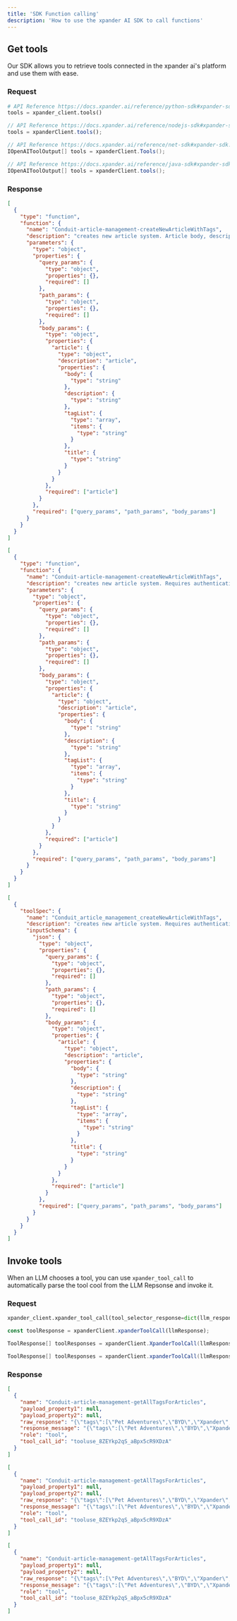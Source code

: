 ```yaml
---
title: 'SDK Function calling'
description: 'How to use the xpander AI SDK to call functions'
---
```


## Get tools

Our SDK allows you to retrieve tools connected in the xpander ai's platform and use them with ease.

### Request

<CodeGroup>

```python Python
# API Reference https://docs.xpander.ai/reference/python-sdk#xpander-sdk.XpanderClient.tools
tools = xpander_client.tools()
```

```javascript NodeJS
// API Reference https://docs.xpander.ai/reference/nodejs-sdk#xpander-sdk.XpanderClient.tools
tools = xpanderClient.tools();
```

```csharp .NET
// API Reference https://docs.xpander.ai/reference/net-sdk#xpander-sdk.XpanderClient.tools
IOpenAIToolOutput[] tools = xpanderClient.Tools();
```

```java Java
// API Reference https://docs.xpander.ai/reference/java-sdk#xpander-sdk.XpanderClient.tools
IOpenAIToolOutput[] tools = xpanderClient.tools();
```

</CodeGroup>

### Response

<CodeGroup>

```json OpenAI Handler
[
  {
    "type": "function",
    "function": {
      "name": "Conduit-article-management-createNewArticleWithTags",
      "description": "creates new article system. Article body, description, title mandatory . run Conduit-article-management-retrieveArticlesWithOptionalFilters . IMPORTANT! make sure to use body_params, query_params, path_params. these are crucial for ensuring function calling works!",
      "parameters": {
        "type": "object",
        "properties": {
          "query_params": {
            "type": "object",
            "properties": {},
            "required": []
          },
          "path_params": {
            "type": "object",
            "properties": {},
            "required": []
          },
          "body_params": {
            "type": "object",
            "properties": {
              "article": {
                "type": "object",
                "description": "article",
                "properties": {
                  "body": {
                    "type": "string"
                  },
                  "description": {
                    "type": "string"
                  },
                  "tagList": {
                    "type": "array",
                    "items": {
                      "type": "string"
                    }
                  },
                  "title": {
                    "type": "string"
                  }
                }
              }
            },
            "required": ["article"]
          }
        },
        "required": ["query_params", "path_params", "body_params"]
      }
    }
  }
]
```

```json Nvidia NIM Handler
[
  {
    "type": "function",
    "function": {
      "name": "Conduit-article-management-createNewArticleWithTags",
      "description": "creates new article system. Requires authentication. Article body, description, title r mandatory . run Conduit-article-management-retrieveArticlesWithOptionalFilters . IMPORTANT! make sure to use body_params, query_params, path_params. these are crucial for ensuring function calling works!",
      "parameters": {
        "type": "object",
        "properties": {
          "query_params": {
            "type": "object",
            "properties": {},
            "required": []
          },
          "path_params": {
            "type": "object",
            "properties": {},
            "required": []
          },
          "body_params": {
            "type": "object",
            "properties": {
              "article": {
                "type": "object",
                "description": "article",
                "properties": {
                  "body": {
                    "type": "string"
                  },
                  "description": {
                    "type": "string"
                  },
                  "tagList": {
                    "type": "array",
                    "items": {
                      "type": "string"
                    }
                  },
                  "title": {
                    "type": "string"
                  }
                }
              }
            },
            "required": ["article"]
          }
        },
        "required": ["query_params", "path_params", "body_params"]
      }
    }
  }
]
```

```json Amazon Bedrock Handler
[
  {
    "toolSpec": {
      "name": "Conduit_article_management_createNewArticleWithTags",
      "description": "creates new article system. Requires authentication. Article body, description, title r mandatory . run Conduit-article-management-retrieveArticlesWithOptionalFilters . IMPORTANT! make sure to use body_params, query_params, path_params. these are crucial for ensuring function calling works!",
      "inputSchema": {
        "json": {
          "type": "object",
          "properties": {
            "query_params": {
              "type": "object",
              "properties": {},
              "required": []
            },
            "path_params": {
              "type": "object",
              "properties": {},
              "required": []
            },
            "body_params": {
              "type": "object",
              "properties": {
                "article": {
                  "type": "object",
                  "description": "article",
                  "properties": {
                    "body": {
                      "type": "string"
                    },
                    "description": {
                      "type": "string"
                    },
                    "tagList": {
                      "type": "array",
                      "items": {
                        "type": "string"
                      }
                    },
                    "title": {
                      "type": "string"
                    }
                  }
                }
              },
              "required": ["article"]
            }
          },
          "required": ["query_params", "path_params", "body_params"]
        }
      }
    }
  }
]
```

</CodeGroup>

## Invoke tools

When an LLM chooses a tool, you can use `xpander_tool_call` to automatically parse the tool cool from the LLM Repsonse and invoke it.

### Request

<CodeGroup>

```python Python
xpander_client.xpander_tool_call(tool_selector_response=dict(llm_response))
```

```javascript NodeJS
const toolResponse = xpanderClient.xpanderToolCall(llmResponse);
```

```csharp .NET
ToolResponse[] toolResponses = xpanderClient.XpanderToolCall(llmResponse);
```

```java Java
ToolResponse[] toolResponses = xpanderClient.xpanderToolCall(llmResponse);
```

</CodeGroup>

### Response

<CodeGroup>

```json OpenAI Handler
[
  {
    "name": "Conduit-article-management-getAllTagsForArticles",
    "payload_property1": null,
    "payload_property2": null,
    "raw_response": "{\"tags\":[\"Pet Adventures\",\"BYD\",\"Xpander\",\"dogs\",\"nutrition\",\"Culture\",\"test-oren\",\"test\",\"workshop\",\"xpander.ai\",\"xpanderAI Agent\",\"Lucky\",\"Generative AI\",\"culinary\",\"quantum computing\",\"Rosy\",\"workflow automation\",\"xpanderAI\",\"pet\",\"Issues\",\"example\",\"gig economy\",\"business\",\"??????\",\"electric vehicle\",\"automotive\",\"AWS\",\"ert\",\"Leo\",\"AI Integration\",\"climate change\",\"animals\",\"urban planning\",\"pets\",\"Freddy\",\"fruits\",\"GitHub\",\"augmented reality\",\"conference\",\"Data Pipelines\",\"remote work\",\"history\",\"Testing\",\"animal\",\"Jewel\",\"DriveNets\",\"Nature\",\"Customer Service\",\"Bird\",\"tag1,tag2\",\"Machine Learning\",\"tag1\",\"Collaboration\",\"Lizard\",\"success\",\"apples\",\"adventures\",\"biotechnology\",\"Data Science\",\"gaming\",\"story\",\"computers\",\"sustainable agriculture\",\"AI\",\"Customer Support\",\"Network Management\",\"mental health\",\"5G\",\"Data Security\",\"funny stories\",\"sustainable fashion\",\"smart cities\",\"technology\",\"Ecology\",\"health\",\"adventure\",\"App4\",\"Fun\",\"Summary\",\"space exploration\",\"\\\"training\\\"]\",\"artificial intelligence\"]}",
    "response_message": "{\"tags\":[\"Pet Adventures\",\"BYD\",\"Xpander\",\"dogs\",\"nutrition\",\"Culture\",\"test-oren\",\"test\",\"workshop\",\"xpander.ai\",\"xpanderAI Agent\",\"Lucky\",\"Generative AI\",\"culinary\",\"quantum computing\",\"Rosy\",\"workflow automation\",\"xpanderAI\",\"pet\",\"Issues\",\"example\",\"gig economy\",\"business\",\"??????\",\"electric vehicle\",\"automotive\",\"AWS\",\"ert\",\"Leo\",\"AI Integration\",\"climate change\",\"animals\",\"urban planning\",\"pets\",\"Freddy\",\"fruits\",\"GitHub\",\"augmented reality\",\"conference\",\"Data Pipelines\",\"remote work\",\"history\",\"Testing\",\"animal\",\"Jewel\",\"DriveNets\",\"Nature\",\"Customer Service\",\"Bird\",\"tag1,tag2\",\"Machine Learning\",\"tag1\",\"Collaboration\",\"Lizard\",\"success\",\"apples\",\"adventures\",\"biotechnology\",\"Data Science\",\"gaming\",\"story\",\"computers\",\"sustainable agriculture\",\"AI\",\"Customer Support\",\"Network Management\",\"mental health\",\"5G\",\"Data Security\",\"funny stories\",\"sustainable fashion\",\"smart cities\",\"technology\",\"Ecology\",\"health\",\"adventure\",\"App4\",\"Fun\",\"Summary\",\"space exploration\",\"\\\"training\\\"]\",\"artificial intelligence\"]}",
    "role": "tool",
    "tool_call_id": "tooluse_8ZEYkp2qS_aBpx5cR9XDzA"
  }
]
```

```json Nvidia NIM Handler
[
  {
    "name": "Conduit-article-management-getAllTagsForArticles",
    "payload_property1": null,
    "payload_property2": null,
    "raw_response": "{\"tags\":[\"Pet Adventures\",\"BYD\",\"Xpander\",\"dogs\",\"nutrition\",\"Culture\",\"test-oren\",\"test\",\"workshop\",\"xpander.ai\",\"xpanderAI Agent\",\"Lucky\",\"Generative AI\",\"culinary\",\"quantum computing\",\"Rosy\",\"workflow automation\",\"xpanderAI\",\"pet\",\"Issues\",\"example\",\"gig economy\",\"business\",\"??????\",\"electric vehicle\",\"automotive\",\"AWS\",\"ert\",\"Leo\",\"AI Integration\",\"climate change\",\"animals\",\"urban planning\",\"pets\",\"Freddy\",\"fruits\",\"GitHub\",\"augmented reality\",\"conference\",\"Data Pipelines\",\"remote work\",\"history\",\"Testing\",\"animal\",\"Jewel\",\"DriveNets\",\"Nature\",\"Customer Service\",\"Bird\",\"tag1,tag2\",\"Machine Learning\",\"tag1\",\"Collaboration\",\"Lizard\",\"success\",\"apples\",\"adventures\",\"biotechnology\",\"Data Science\",\"gaming\",\"story\",\"computers\",\"sustainable agriculture\",\"AI\",\"Customer Support\",\"Network Management\",\"mental health\",\"5G\",\"Data Security\",\"funny stories\",\"sustainable fashion\",\"smart cities\",\"technology\",\"Ecology\",\"health\",\"adventure\",\"App4\",\"Fun\",\"Summary\",\"space exploration\",\"\\\"training\\\"]\",\"artificial intelligence\"]}",
    "response_message": "{\"tags\":[\"Pet Adventures\",\"BYD\",\"Xpander\",\"dogs\",\"nutrition\",\"Culture\",\"test-oren\",\"test\",\"workshop\",\"xpander.ai\",\"xpanderAI Agent\",\"Lucky\",\"Generative AI\",\"culinary\",\"quantum computing\",\"Rosy\",\"workflow automation\",\"xpanderAI\",\"pet\",\"Issues\",\"example\",\"gig economy\",\"business\",\"??????\",\"electric vehicle\",\"automotive\",\"AWS\",\"ert\",\"Leo\",\"AI Integration\",\"climate change\",\"animals\",\"urban planning\",\"pets\",\"Freddy\",\"fruits\",\"GitHub\",\"augmented reality\",\"conference\",\"Data Pipelines\",\"remote work\",\"history\",\"Testing\",\"animal\",\"Jewel\",\"DriveNets\",\"Nature\",\"Customer Service\",\"Bird\",\"tag1,tag2\",\"Machine Learning\",\"tag1\",\"Collaboration\",\"Lizard\",\"success\",\"apples\",\"adventures\",\"biotechnology\",\"Data Science\",\"gaming\",\"story\",\"computers\",\"sustainable agriculture\",\"AI\",\"Customer Support\",\"Network Management\",\"mental health\",\"5G\",\"Data Security\",\"funny stories\",\"sustainable fashion\",\"smart cities\",\"technology\",\"Ecology\",\"health\",\"adventure\",\"App4\",\"Fun\",\"Summary\",\"space exploration\",\"\\\"training\\\"]\",\"artificial intelligence\"]}",
    "role": "tool",
    "tool_call_id": "tooluse_8ZEYkp2qS_aBpx5cR9XDzA"
  }
]
```

```json Amazon Bedrock Handler
[
  {
    "name": "Conduit-article-management-getAllTagsForArticles",
    "payload_property1": null,
    "payload_property2": null,
    "raw_response": "{\"tags\":[\"Pet Adventures\",\"BYD\",\"Xpander\",\"dogs\",\"nutrition\",\"Culture\",\"test-oren\",\"test\",\"workshop\",\"xpander.ai\",\"xpanderAI Agent\",\"Lucky\",\"Generative AI\",\"culinary\",\"quantum computing\",\"Rosy\",\"workflow automation\",\"xpanderAI\",\"pet\",\"Issues\",\"example\",\"gig economy\",\"business\",\"??????\",\"electric vehicle\",\"automotive\",\"AWS\",\"ert\",\"Leo\",\"AI Integration\",\"climate change\",\"animals\",\"urban planning\",\"pets\",\"Freddy\",\"fruits\",\"GitHub\",\"augmented reality\",\"conference\",\"Data Pipelines\",\"remote work\",\"history\",\"Testing\",\"animal\",\"Jewel\",\"DriveNets\",\"Nature\",\"Customer Service\",\"Bird\",\"tag1,tag2\",\"Machine Learning\",\"tag1\",\"Collaboration\",\"Lizard\",\"success\",\"apples\",\"adventures\",\"biotechnology\",\"Data Science\",\"gaming\",\"story\",\"computers\",\"sustainable agriculture\",\"AI\",\"Customer Support\",\"Network Management\",\"mental health\",\"5G\",\"Data Security\",\"funny stories\",\"sustainable fashion\",\"smart cities\",\"technology\",\"Ecology\",\"health\",\"adventure\",\"App4\",\"Fun\",\"Summary\",\"space exploration\",\"\\\"training\\\"]\",\"artificial intelligence\"]}",
    "response_message": "{\"tags\":[\"Pet Adventures\",\"BYD\",\"Xpander\",\"dogs\",\"nutrition\",\"Culture\",\"test-oren\",\"test\",\"workshop\",\"xpander.ai\",\"xpanderAI Agent\",\"Lucky\",\"Generative AI\",\"culinary\",\"quantum computing\",\"Rosy\",\"workflow automation\",\"xpanderAI\",\"pet\",\"Issues\",\"example\",\"gig economy\",\"business\",\"??????\",\"electric vehicle\",\"automotive\",\"AWS\",\"ert\",\"Leo\",\"AI Integration\",\"climate change\",\"animals\",\"urban planning\",\"pets\",\"Freddy\",\"fruits\",\"GitHub\",\"augmented reality\",\"conference\",\"Data Pipelines\",\"remote work\",\"history\",\"Testing\",\"animal\",\"Jewel\",\"DriveNets\",\"Nature\",\"Customer Service\",\"Bird\",\"tag1,tag2\",\"Machine Learning\",\"tag1\",\"Collaboration\",\"Lizard\",\"success\",\"apples\",\"adventures\",\"biotechnology\",\"Data Science\",\"gaming\",\"story\",\"computers\",\"sustainable agriculture\",\"AI\",\"Customer Support\",\"Network Management\",\"mental health\",\"5G\",\"Data Security\",\"funny stories\",\"sustainable fashion\",\"smart cities\",\"technology\",\"Ecology\",\"health\",\"adventure\",\"App4\",\"Fun\",\"Summary\",\"space exploration\",\"\\\"training\\\"]\",\"artificial intelligence\"]}",
    "role": "tool",
    "tool_call_id": "tooluse_8ZEYkp2qS_aBpx5cR9XDzA"
  }
]
```

</CodeGroup>
